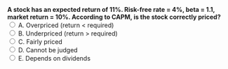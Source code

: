::: {.question-block}
<form onsubmit="event.preventDefault(); checkAnswer('module2_mcq_q26')" data-correct-answer="C">
<strong style="display: block;">A stock has an expected return of 11%. Risk-free rate = 4%, beta = 1.1, market return = 10%. According to CAPM, is the stock correctly priced?</strong>
<label><input type="radio" name="module2_mcq_q26" value="A"> A. Overpriced (return &lt; required)</label><br>
<label><input type="radio" name="module2_mcq_q26" value="B"> B. Underpriced (return &gt; required)</label><br>
<label><input type="radio" name="module2_mcq_q26" value="C"> C. Fairly priced</label><br>
<label><input type="radio" name="module2_mcq_q26" value="D"> D. Cannot be judged</label><br>
<label><input type="radio" name="module2_mcq_q26" value="E"> E. Depends on dividends</label><br>
</form>
<div id="feedback-module2_mcq_q26" class="feedback" data-status="" style="display:none;">
✅ Correct: C. CAPM return = 4% + 1.1×(10−4)% = 10.6%. Given 11% ≈ 10.6%, it’s fairly priced.
</div>
:::
